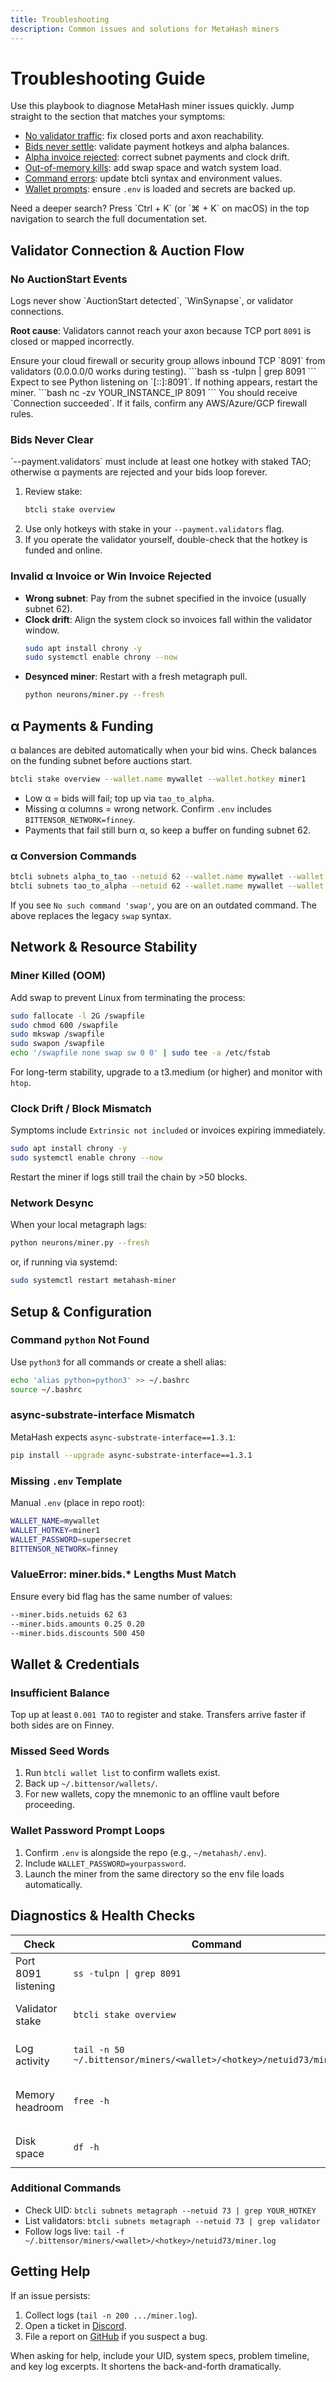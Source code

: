 ```yaml
---
title: Troubleshooting
description: Common issues and solutions for MetaHash miners
---
```


# Troubleshooting Guide

Use this playbook to diagnose MetaHash miner issues quickly. Jump straight to the section that matches your symptoms:

- [No validator traffic](#no-auctionstart-events): fix closed ports and axon reachability.
- [Bids never settle](#bids-never-clear): validate payment hotkeys and alpha balances.
- [Alpha invoice rejected](#invalid-alpha-invoice): correct subnet payments and clock drift.
- [Out-of-memory kills](#miner-killed-oom): add swap space and watch system load.
- [Command errors](#alpha-conversion-commands): update btcli syntax and environment values.
- [Wallet prompts](#wallet-password-loop): ensure `.env` is loaded and secrets are backed up.

<Tip>
Need a deeper search? Press `Ctrl + K` (or `⌘ + K` on macOS) in the top navigation to search the full documentation set.
</Tip>

## Validator Connection & Auction Flow

<div id="no-auctionstart-events"></div>

### No AuctionStart Events

<Accordion title="Symptom">
Logs never show `AuctionStart detected`, `WinSynapse`, or validator connections.
</Accordion>

**Root cause**: Validators cannot reach your axon because TCP port `8091` is closed or mapped incorrectly.

<Steps>
  <Step title="Open Port 8091">
    Ensure your cloud firewall or security group allows inbound TCP `8091` from validators (0.0.0.0/0 works during testing).
  </Step>
  <Step title="Verify Local Listener">
    ```bash
    ss -tulpn | grep 8091
    ```
    Expect to see Python listening on `[::]:8091`. If nothing appears, restart the miner.
  </Step>
  <Step title="Check External Reachability">
    ```bash
    nc -zv YOUR_INSTANCE_IP 8091
    ```
    You should receive `Connection succeeded`. If it fails, confirm any AWS/Azure/GCP firewall rules.
  </Step>
</Steps>

<div id="bids-never-clear"></div>

### Bids Never Clear

<Warning>
`--payment.validators` must include at least one hotkey with staked TAO; otherwise α payments are rejected and your bids loop forever.
</Warning>

1. Review stake:
   ```bash
   btcli stake overview
   ```
2. Use only hotkeys with stake in your `--payment.validators` flag.
3. If you operate the validator yourself, double-check that the hotkey is funded and online.

<div id="invalid-alpha-invoice"></div>

### Invalid α Invoice or Win Invoice Rejected

- **Wrong subnet**: Pay from the subnet specified in the invoice (usually subnet 62).
- **Clock drift**: Align the system clock so invoices fall within the validator window.
  ```bash
  sudo apt install chrony -y
  sudo systemctl enable chrony --now
  ```
- **Desynced miner**: Restart with a fresh metagraph pull.
  ```bash
  python neurons/miner.py --fresh
  ```

<div id="alpha-payments"></div>

## α Payments & Funding

<Info>
α balances are debited automatically when your bid wins. Check balances on the funding subnet before auctions start.
</Info>

```bash
btcli stake overview --wallet.name mywallet --wallet.hotkey miner1
```

- Low α = bids will fail; top up via `tao_to_alpha`.
- Missing α columns = wrong network. Confirm `.env` includes `BITTENSOR_NETWORK=finney`.
- Payments that fail still burn α, so keep a buffer on funding subnet 62.

<div id="alpha-conversion-commands"></div>

### α Conversion Commands

```bash
btcli subnets alpha_to_tao --netuid 62 --wallet.name mywallet --wallet.hotkey miner1 --amount 1.0
btcli subnets tao_to_alpha --netuid 62 --wallet.name mywallet --wallet.hotkey miner1 --amount 1.0
```

If you see `No such command 'swap'`, you are on an outdated command. The above replaces the legacy `swap` syntax.

## Network & Resource Stability

<div id="miner-killed-oom"></div>

### Miner Killed (OOM)

Add swap to prevent Linux from terminating the process:

```bash
sudo fallocate -l 2G /swapfile
sudo chmod 600 /swapfile
sudo mkswap /swapfile
sudo swapon /swapfile
echo '/swapfile none swap sw 0 0' | sudo tee -a /etc/fstab
```

For long-term stability, upgrade to a t3.medium (or higher) and monitor with `htop`.

<div id="clock-drift"></div>

### Clock Drift / Block Mismatch

Symptoms include `Extrinsic not included` or invoices expiring immediately.

```bash
sudo apt install chrony -y
sudo systemctl enable chrony --now
```

Restart the miner if logs still trail the chain by >50 blocks.

<div id="network-desync"></div>

### Network Desync

When your local metagraph lags:

```bash
python neurons/miner.py --fresh
```

or, if running via systemd:

```bash
sudo systemctl restart metahash-miner
```

## Setup & Configuration

### Command `python` Not Found

Use `python3` for all commands or create a shell alias:

```bash
echo 'alias python=python3' >> ~/.bashrc
source ~/.bashrc
```

### async-substrate-interface Mismatch

MetaHash expects `async-substrate-interface==1.3.1`:

```bash
pip install --upgrade async-substrate-interface==1.3.1
```

### Missing `.env` Template

Manual `.env` (place in repo root):

```bash
WALLET_NAME=mywallet
WALLET_HOTKEY=miner1
WALLET_PASSWORD=supersecret
BITTENSOR_NETWORK=finney
```

<div id="bids-length-mismatch"></div>

### ValueError: miner.bids.* Lengths Must Match

Ensure every bid flag has the same number of values:

```bash
--miner.bids.netuids 62 63
--miner.bids.amounts 0.25 0.20
--miner.bids.discounts 500 450
```

## Wallet & Credentials

### Insufficient Balance

Top up at least `0.001 TAO` to register and stake. Transfers arrive faster if both sides are on Finney.

### Missed Seed Words

1. Run `btcli wallet list` to confirm wallets exist.
2. Back up `~/.bittensor/wallets/`.
3. For new wallets, copy the mnemonic to an offline vault before proceeding.

<div id="wallet-password-loop"></div>

### Wallet Password Prompt Loops

1. Confirm `.env` is alongside the repo (e.g., `~/metahash/.env`).
2. Include `WALLET_PASSWORD=yourpassword`.
3. Launch the miner from the same directory so the env file loads automatically.

<div id="health-checklist"></div>

## Diagnostics & Health Checks

| Check | Command | Expected |
|-------|---------|----------|
| Port 8091 listening | `ss -tulpn \| grep 8091` | Miner shows `python` on `[::]:8091` |
| Validator stake | `btcli stake overview` | Payment hotkey has >0 TAO |
| Log activity | `tail -n 50 ~/.bittensor/miners/<wallet>/<hotkey>/netuid73/miner.log` | Look for `AuctionStart` + `WinSynapse` |
| Memory headroom | `free -h` | Swap available, RAM usage &lt;90% |
| Disk space | `df -h` | >10% free on `/` and `/home` |

### Additional Commands

- Check UID: `btcli subnets metagraph --netuid 73 | grep YOUR_HOTKEY`
- List validators: `btcli subnets metagraph --netuid 73 | grep validator`
- Follow logs live: `tail -f ~/.bittensor/miners/<wallet>/<hotkey>/netuid73/miner.log`

## Getting Help

If an issue persists:

1. Collect logs (`tail -n 200 .../miner.log`).
2. Open a ticket in [Discord](https://discord.com/channels/799672011265015819/1351969903132938302).
3. File a report on [GitHub](https://github.com/fx-integral/metahash/issues) if you suspect a bug.

<Tip>
When asking for help, include your UID, system specs, problem timeline, and key log excerpts. It shortens the back-and-forth dramatically.
</Tip>
